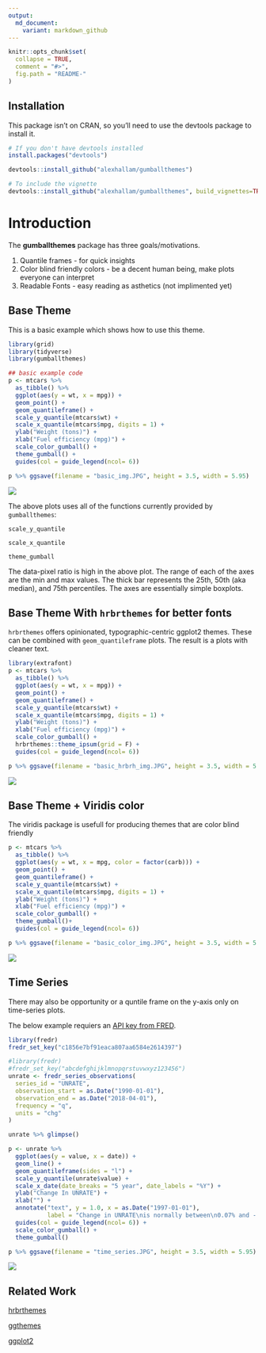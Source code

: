 ---
output:
  md_document:
    variant: markdown_github
---

<!-- README.md is generated from README.Rmd. Please edit that file -->

```{r, echo = FALSE}
knitr::opts_chunk$set(
  collapse = TRUE,
  comment = "#>",
  fig.path = "README-"
)
```

## Installation

This package isn't on CRAN, so you'll need to use the devtools package to install it.

```r
# If you don't have devtools installed
install.packages("devtools")

devtools::install_github("alexhallam/gumballthemes")

# To include the vignette
devtools::install_github("alexhallam/gumballthemes", build_vignettes=TRUE)
```

# Introduction

The  **gumballthemes** package has three goals/motivations.

1. Quantile frames - for quick insights
2. Color blind friendly colors - be a decent human being, make plots everyone can interpret
3. Readable Fonts - easy reading as asthetics (not implimented yet)

## Base Theme

This is a basic example which shows how to use this theme.

```{r, include=FALSE}
library(grid)
library(tidyverse)
library(gumballthemes)
```


```{r example, eval=F}
## basic example code
p <- mtcars %>%
  as_tibble() %>%
  ggplot(aes(y = wt, x = mpg)) +
  geom_point() +
  geom_quantileframe() +
  scale_y_quantile(mtcars$wt) +
  scale_x_quantile(mtcars$mpg, digits = 1) +
  ylab("Weight (tons)") +
  xlab("Fuel efficiency (mpg)") +
  scale_color_gumball() +
  theme_gumball() +
  guides(col = guide_legend(ncol= 6)) 

p %>% ggsave(filename = "basic_img.JPG", height = 3.5, width = 5.95)
```

![](basic_img.JPG)

The above plots uses all of the functions currently provided by `gumballthemes`:

`scale_y_quantile` 

`scale_x_quantile`

`theme_gumball`

The data-pixel ratio is high in the above plot. The range of each of the axes 
are the min and max values. The thick bar represents the 25th, 50th (aka median), 
and 75th percentiles. The axes are essentially simple boxplots.

## Base Theme With `hrbrthemes` for better fonts

`hrbrthemes` offers opinionated, typographic-centric ggplot2 themes. These can be combined with `geom_quantileframe` plots. The result is a plots with cleaner text.


```{r}
library(extrafont)
p <- mtcars %>%
  as_tibble() %>%
  ggplot(aes(y = wt, x = mpg)) +
  geom_point() +
  geom_quantileframe() +
  scale_y_quantile(mtcars$wt) +
  scale_x_quantile(mtcars$mpg, digits = 1) +
  ylab("Weight (tons)") +
  xlab("Fuel efficiency (mpg)") +
  scale_color_gumball() +
  hrbrthemes::theme_ipsum(grid = F) +
  guides(col = guide_legend(ncol= 6))

p %>% ggsave(filename = "basic_hrbrh_img.JPG", height = 3.5, width = 5.95)
```

![](basic_hrbrh_img.JPG)

## Base Theme + Viridis color

The viridis package is usefull for producing themes that are color blind friendly

```{r}
p <- mtcars %>%
  as_tibble() %>%
  ggplot(aes(y = wt, x = mpg, color = factor(carb))) +
  geom_point() +
  geom_quantileframe() +
  scale_y_quantile(mtcars$wt) +
  scale_x_quantile(mtcars$mpg, digits = 1) +
  ylab("Weight (tons)") +
  xlab("Fuel efficiency (mpg)") +
  scale_color_gumball() +
  theme_gumball()+
  guides(col = guide_legend(ncol= 6)) 

p %>% ggsave(filename = "basic_color_img.JPG", height = 3.5, width = 5.95)
```


![](basic_color_img.JPG)

## Time Series

There may also be opportunity or a quntile frame on the y-axis only 
on time-series plots.

The below example requiers an [API key from FRED](https://research.stlouisfed.org/docs/api/api_key.html). 

```{r, echo=F, include=FALSE}
library(fredr)
fredr_set_key("c1856e7bf91eaca807aa6584e2614397")
```

```{r}
#library(fredr)
#fredr_set_key("abcdefghijklmnopqrstuvwxyz123456")
unrate <- fredr_series_observations(
  series_id = "UNRATE",
  observation_start = as.Date("1990-01-01"),
  observation_end = as.Date("2018-04-01"),
  frequency = "q",
  units = "chg"
)

unrate %>% glimpse()
```

```{r}
p <- unrate %>% 
  ggplot(aes(y = value, x = date)) +
  geom_line() +
  geom_quantileframe(sides = "l") +
  scale_y_quantile(unrate$value) + 
  scale_x_date(date_breaks = "5 year", date_labels = "%Y") +
  ylab("Change In UNRATE") +
  xlab("") +
  annotate("text", y = 1.0, x = as.Date("1997-01-01"),
           label = "Change in UNRATE\nis normally between\n0.07% and -.20% with a\nmedian of -0.07") +
  guides(col = guide_legend(ncol= 6)) +
  scale_color_gumball() +
  theme_gumball()

p %>% ggsave(filename = "time_series.JPG", height = 3.5, width = 5.95)
```

![](time_series.JPG)

## Related Work

[hrbrthemes](https://github.com/hrbrmstr/hrbrthemes)

[ggthemes](https://github.com/jrnold/ggthemes)

[ggplot2](https://ggplot2.tidyverse.org/)
